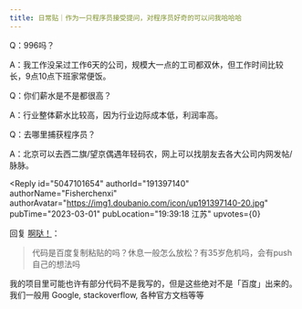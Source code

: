 ```yaml
---
title: 日常贴｜作为一只程序员接受提问，对程序员好奇的可以问我哈哈哈
---
```



<Forum groupName="研究男同学" groupUrl="https://www.douban.com/group/yanjiu/" archivedAt="2025-05-16T14:45:23.299Z">
  <Post
    id="284108081"
    title="日常贴｜作为一只程序员接受提问，对程序员好奇的可以问我哈哈哈"
    url="https://www.douban.com/group/topic/284108081/?_spm_id=NjYyMjM1NTM"
    pubTime="04-23"
    highlightUserId="191397140"
  >
Q：996吗？

A：我工作没呆过工作6天的公司，规模大一点的工司都双休，但工作时间比较长，9点10点下班家常便饭。

Q：你们薪水是不是都很高？

A：行业整体薪水比较高，因为行业边际成本低，利润率高。

Q：去哪里捕获程序员？

A：北京可以去西二旗/望京偶遇年轻码农，网上可以找朋友去各大公司内网发帖/脉脉。

<Reply
  id="5047101654"
  authorId="191397140"
  authorName="Fisherchenxi"
  authorAvatar="https://img1.doubanio.com/icon/up191397140-20.jpg"
  pubTime="2023-03-01"
  pubLocation="19:39:18 江苏"
  upvotes={0}
>
回复 [啊哒！](https://www.douban.com/people/215807960/)：
> 代码是百度复制粘贴的吗？休息一般怎么放松？有35岁危机吗，会有push自己的想法吗

我的项目里可能也许有部分代码不是我写的，但是这些绝对不是「百度」出来的。我们一般用
Google, stackoverflow, 各种官方文档等等
</Reply>
  </Post>
</Forum>
